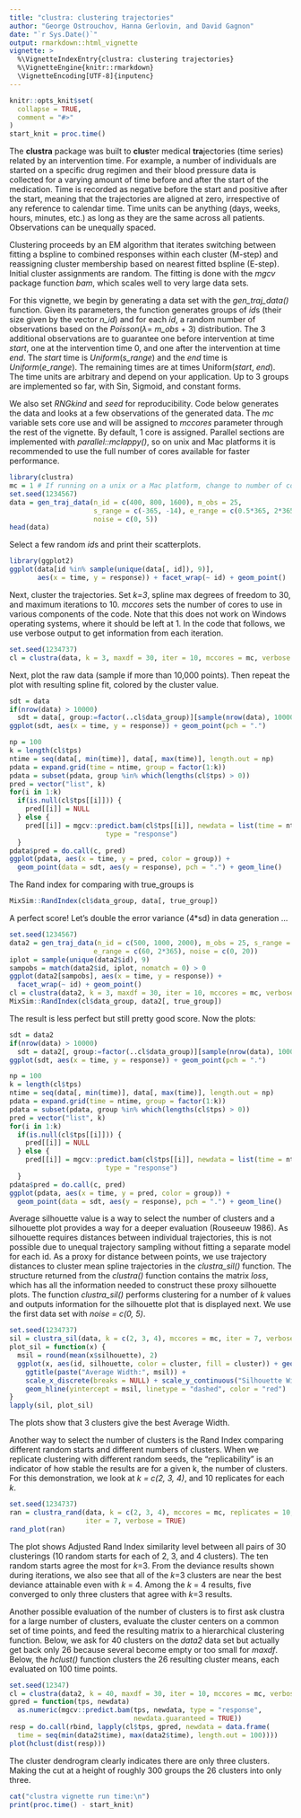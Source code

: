 ```yaml
---
title: "clustra: clustering trajectories"
author: "George Ostrouchov, Hanna Gerlovin, and David Gagnon"
date: "`r Sys.Date()`"
output: rmarkdown::html_vignette
vignette: >
  %\VignetteIndexEntry{clustra: clustering trajectories}
  %\VignetteEngine{knitr::rmarkdown}
  \VignetteEncoding[UTF-8]{inputenc}
---
```


```r
knitr::opts_knit$set(
  collapse = TRUE,
  comment = "#>"
)
start_knit = proc.time()
```
The **clustra** package was built to **clus**ter medical **tra**jectories (time series) related by an intervention time. For example, a number of individuals are started on a specific drug regimen and their blood pressure data is collected for a varying amount of time before and after the start of the medication. Time is recorded as negative before the start and positive after the start, meaning that the trajectories are aligned at zero, irrespective of any reference to calendar time. Time units can be anything (days, weeks, hours, minutes, etc.) as long as they are the same across all patients. Observations can be unequally spaced.  

Clustering proceeds by an EM algorithm that iterates switching between fitting a bspline to combined responses within each cluster (M-step) and reassigning cluster membership based on nearest fitted bspline (E-step). Initial cluster assignments are random. The fitting is done with the *mgcv* package function *bam*, which scales well to very large data sets.

For this vignette, we begin by generating a data set with the *gen_traj_data()* function. Given its parameters, the function generates groups of *id*s (their size given by the vector *n_id*) and for each *id*, a random number of observations based on the *Poisson*($\lambda =$ *m_obs* + 3) distribution. The 3 additional observations are to guarantee one before intervention at time *start*, one at the intervention time 0, and one after the intervention at time *end*. The *start* time is *Uniform*(*s_range*) and the *end* time is *Uniform*(*e_range*). The remaining times are at times Uniform(*start*, *end*). The time units are arbitrary and depend on your application. Up to 3 groups are implemented so far, with Sin, Sigmoid, and constant forms. 

We also set *RNGkind* and *seed* for reproducibility. Code below generates the data and looks at a few observations of the generated data. The *mc* variable sets core use and will be assigned to *mccores* parameter through the rest of the vignette. By default, 1 core is assigned. Parallel sections are implemented with *parallel::mclappy()*, so on unix and Mac platforms it is recommended to use the full number of cores available for faster performance.
```r
library(clustra)
mc = 1 # If running on a unix or a Mac platform, change to number of cores
set.seed(1234567)
data = gen_traj_data(n_id = c(400, 800, 1600), m_obs = 25, 
                     s_range = c(-365, -14), e_range = c(0.5*365, 2*365),
                     noise = c(0, 5))
head(data)
```
Select a few random *id*s and print their scatterplots.
```r
library(ggplot2)
ggplot(data[id %in% sample(unique(data[, id]), 9)],
       aes(x = time, y = response)) + facet_wrap(~ id) + geom_point()
```
Next, cluster the trajectories. Set *k=3*, spline max degrees of freedom to 30, and maximum iterations to 10. *mccores* sets the number of cores to use in various components of the code. Note that this does not work on Windows operating systems, where it should be left at 1. In the code that follows, we use verbose output to get information from each iteration.
```r
set.seed(1234737)
cl = clustra(data, k = 3, maxdf = 30, iter = 10, mccores = mc, verbose = TRUE)
```

Next, plot the raw data (sample if more than 10,000 points). Then repeat the plot with resulting spline fit, colored by the cluster value.
```r
sdt = data
if(nrow(data) > 10000)
  sdt = data[, group:=factor(..cl$data_group)][sample(nrow(data), 10000)]
ggplot(sdt, aes(x = time, y = response)) + geom_point(pch = ".")

np = 100
k = length(cl$tps)
ntime = seq(data[, min(time)], data[, max(time)], length.out = np)
pdata = expand.grid(time = ntime, group = factor(1:k))
pdata = subset(pdata, group %in% which(lengths(cl$tps) > 0))
pred = vector("list", k)
for(i in 1:k) 
  if(is.null(cl$tps[[i]])) {
    pred[[i]] = NULL
  } else {
    pred[[i]] = mgcv::predict.bam(cl$tps[[i]], newdata = list(time = ntime),
                        type = "response")
  }
pdata$pred = do.call(c, pred)
ggplot(pdata, aes(x = time, y = pred, color = group)) + 
  geom_point(data = sdt, aes(y = response), pch = ".") + geom_line()
```
The Rand index for comparing with true_groups is
```r
MixSim::RandIndex(cl$data_group, data[, true_group])
```
A perfect score! Let's double the error variance (4*sd) in data generation ...
```r
set.seed(1234567)
data2 = gen_traj_data(n_id = c(500, 1000, 2000), m_obs = 25, s_range = c(-365, -14),
                     e_range = c(60, 2*365), noise = c(0, 20))
iplot = sample(unique(data2$id), 9)
sampobs = match(data2$id, iplot, nomatch = 0) > 0
ggplot(data2[sampobs], aes(x = time, y = response)) + 
  facet_wrap(~ id) + geom_point()
cl = clustra(data2, k = 3, maxdf = 30, iter = 10, mccores = mc, verbose = TRUE)
MixSim::RandIndex(cl$data_group, data2[, true_group])
```
The result is less perfect but still pretty good score. Now the plots:
```r
sdt = data2
if(nrow(data) > 10000)
  sdt = data2[, group:=factor(..cl$data_group)][sample(nrow(data), 10000)]
ggplot(sdt, aes(x = time, y = response)) + geom_point(pch = ".")

np = 100
k = length(cl$tps)
ntime = seq(data[, min(time)], data[, max(time)], length.out = np)
pdata = expand.grid(time = ntime, group = factor(1:k))
pdata = subset(pdata, group %in% which(lengths(cl$tps) > 0))
pred = vector("list", k)
for(i in 1:k) 
  if(is.null(cl$tps[[i]])) {
    pred[[i]] = NULL
  } else {
    pred[[i]] = mgcv::predict.bam(cl$tps[[i]], newdata = list(time = ntime),
                        type = "response")
  }
pdata$pred = do.call(c, pred)
ggplot(pdata, aes(x = time, y = pred, color = group)) + 
  geom_point(data = sdt, aes(y = response), pch = ".") + geom_line()
```

Average silhouette value is a way to select the number of clusters and a silhouette plot provides a way for a deeper evaluation (Rouseeuw 1986). As silhouette requires distances between individual trajectories, this is not possible due to unequal trajectory sampling without fitting a separate model for each id. As a proxy for distance between points, we use trajectory distances to cluster mean spline trajectories in the *clustra_sil()* function. The structure returned from the *clustra()* function contains the matrix *loss*, which has all the information needed to construct these proxy silhouette plots. The function *clustra_sil()* performs clustering for a number of *k* values and outputs information for the silhouette plot that is displayed next. We use the first data set with *noise = c(0, 5)*.
```r
set.seed(1234737)
sil = clustra_sil(data, k = c(2, 3, 4), mccores = mc, iter = 7, verbose = TRUE)
plot_sil = function(x) {
  msil = round(mean(x$silhouette), 2)
  ggplot(x, aes(id, silhouette, color = cluster, fill = cluster)) + geom_col() +
    ggtitle(paste("Average Width:", msil)) +
    scale_x_discrete(breaks = NULL) + scale_y_continuous("Silhouette Width") +
    geom_hline(yintercept = msil, linetype = "dashed", color = "red")
}
lapply(sil, plot_sil)
```
The plots show that 3 clusters give the best Average Width.

Another way to select the number of clusters is the Rand Index comparing different random starts and different numbers of clusters. When we replicate clustering with different random seeds, the "replicability" is an indicator of how stable the results are for a given k, the number of clusters. For this demonstration, we look at *k = c(2, 3, 4)*, and 10 replicates for each *k*.
```r
set.seed(1234737)
ran = clustra_rand(data, k = c(2, 3, 4), mccores = mc, replicates = 10,
                   iter = 7, verbose = TRUE)
rand_plot(ran)
```
The plot shows Adjusted Rand Index similarity level between all pairs of 30 clusterings (10 random starts for each of 2, 3, and 4 clusters). The ten random starts agree the most for *k*=3. From the deviance results shown during iterations, we also see that all of the *k*=3 clusters are near the best deviance attainable even with *k* = 4. Among the *k* = 4 results, five converged to only three clusters that agree with *k*=3 results.

Another possible evaluation of the number of clusters is to first ask clustra for a large number of clusters, evaluate the cluster centers on a common set of time points, and feed the resulting matrix to a hierarchical clustering function. Below, we ask for 40 clusters on the *data2* data set but actually get back only 26 because several become empty or too small for *maxdf*. Below, the *hclust()* function clusters the 26 resulting cluster means, each evaluated on 100 time points.
```r
set.seed(12347)
cl = clustra(data2, k = 40, maxdf = 30, iter = 10, mccores = mc, verbose = TRUE)
gpred = function(tps, newdata) 
  as.numeric(mgcv::predict.bam(tps, newdata, type = "response",
                               newdata.guaranteed = TRUE))
resp = do.call(rbind, lapply(cl$tps, gpred, newdata = data.frame(
  time = seq(min(data2$time), max(data2$time), length.out = 100))))
plot(hclust(dist(resp)))
```
The cluster dendrogram clearly indicates there are only three clusters. Making the cut at a height of roughly 300 groups the 26 clusters into only three.
```r
cat("clustra vignette run time:\n")
print(proc.time() - start_knit)
```
